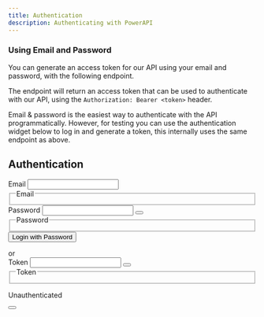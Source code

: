 ```yaml
---
title: Authentication
description: Authenticating with PowerAPI
---
```



### Using Email and Password

You can generate an access token for our API using your email and password, with the following endpoint.

  <Card title="Create an access token" icon="square" iconType="duotone" color="#00a400" href="api-reference/get-api-v-1-users-me">
  </Card>

The endpoint will return an access token that can be used to authenticate with our API, using the `Authorization: Bearer <token>` header.

<Check>

Email & password is the easiest way to authenticate with the API programmatically. However, for testing you can use the authentication widget below to log in and generate a token, this internally uses the same endpoint as above.

</Check>

<div className="core b b-solid rd-lg flex flex-col pt-3 pb-4 px-4 gap-3 b-gray-200 dark:b-neutral-6">
  <h2 className="mb-1 b-b pb-3 text-center text-lg font-bold -mx-4 dark:b-neutral-6">
    Authentication
  </h2>
  <div className="relative flex gap-3">
    <form action="#" className="flex grow flex-col gap-3" noValidate="">
      <div className="field field--outlined text-primary">
        <div className="field-control">
          <div className="field-input">
            <label className="field-control--label" htmlFor="core-:r0:">
              Email
            </label>
            <input
              id="core-:r0:"
              type="text"
              className="field-input--input"
              aria-describedby="core-:r0:-details"
              name="email"
              autoComplete="email"
              defaultValue=""
            />
            <fieldset className="field-set" aria-hidden="true">
              <legend className="field-set--legend">Email</legend>
            </fieldset>
          </div>
        </div>
      </div>
      <div className="field field--outlined text-primary">
        <div className="field-control">
          <div className="field-input">
            <label className="field-control--label" htmlFor="core-:r1:">
              Password
            </label>
            <input
              id="core-:r1:"
              type="password"
              className="field-input--input"
              aria-describedby="core-:r1:-details"
              name="password"
              autoComplete="current-password"
              defaultValue=""
            />
            <span className="field-input--append">
              <button
                type="button"
                className="sheet sheet--contained sheet--full sheet--select btn btn--medium btn--icon"
              >
                <span className="btn--content inline-flex">
                  <span className="i-mdi-eye-off core-2g2cjx" />
                </span>
              </button>
            </span>
            <fieldset className="field-set" aria-hidden="true">
              <legend className="field-set--legend">Password</legend>
            </fieldset>
          </div>
        </div>
      </div>
      <div className="flex items-center gap-2">
        <button
          type="submit"
          className="sheet sheet--contained sheet--normal sheet--select bg-primary text-white btn btn--medium"
        >
          <span className="btn--content truncate">Login with Password</span>
        </button>
      </div>
    </form>
    <div className="flex flex-col items-center -my-2">
      <div className="grow b-r dark:b-neutral-6" />
      <div className="mb-1 dark:c-neutral-5">or</div>
      <div className="grow b-r dark:b-neutral-6" />
    </div>
    <form
      action="#"
      className="grow flex-col justify-start gap-3"
      noValidate=""
    >
      <div className="field field--outlined field--grow text-primary">
        <div className="field-control">
          <div className="field-input">
            <label className="field-control--label" htmlFor="core-:r2:">
              Token
            </label>
            <input
              id="core-:r2:"
              type="password"
              className="field-input--input"
              aria-describedby="core-:r2:-details"
              name="token"
              defaultValue=""
            />
            <span className="field-input--append" />
            <span className="field-input--append">
              <button
                type="button"
                className="sheet sheet--contained sheet--full sheet--select btn btn--medium btn--icon"
              >
                <span className="btn--content inline-flex">
                  <span className="i-mdi-eye-off core-2g2cjx" />
                </span>
              </button>
            </span>
            <fieldset className="field-set" aria-hidden="true">
              <legend className="field-set--legend">Token</legend>
            </fieldset>
          </div>
          <p className="field-control--details" id="core-:r2:-details">
            <span className="c-error">Unauthenticated</span>
          </p>
        </div>
        <span className="field--append">
          <button
            type="button"
            className="sheet sheet--contained sheet--full sheet--select btn btn--medium btn--icon"
          >
            <span className="btn--content inline-flex">
              <span className="i-mdi-content-copy core-2g2cjx" />
            </span>
          </button>
        </span>
      </div>
    </form>
  </div>
</div>
